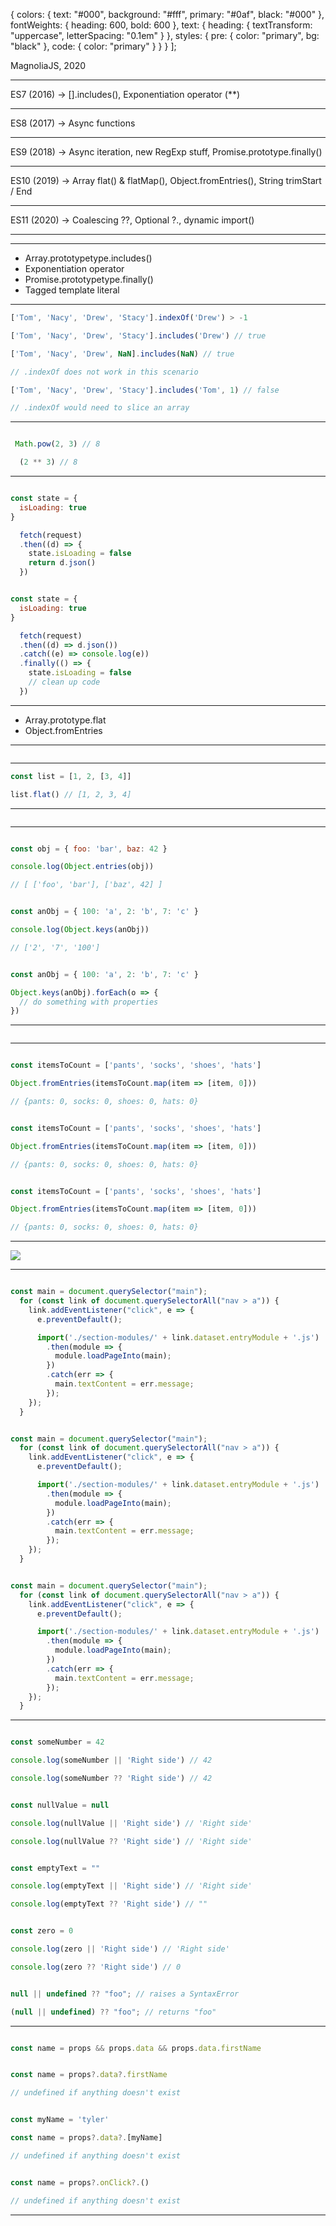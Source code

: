 
  {
    colors: {
      text: "#000",
      background: "#fff",
      primary: "#0af",
      black: "#000"
    },
    fontWeights: {
      heading: 600,
      bold: 600
    },
    text: {
      heading: {
        textTransform: "uppercase",
        letterSpacing: "0.1em"
      }
    },
    styles: {
      pre: {
        color: "primary",
        bg: "black"
      },
      code: {
        color: "primary"
      }
    }
  }
];

<div style={{marginLeft: '65px'}}>

<Title text="ES8, ES9, ES10+… Let’s explore JavaScript’s exciting new features"> </Title>

<p style={{marginTop: '75px'}}> MagnoliaJS, 2020 </p>

 </div>

 ---

<Title text="About me" />

- Developer Advocate Engineer at <em>Auth0</em>
- <em>egghead.io</em> instructor
- Catch me on <em>tylerclark.dev</em>
- Live streaming on <em>twitch.tv/livewithtyler</em>

<Footer />

---

<Title text="What this talk is" />

- Review JS edition releases
- Discuss current JS features you <em>might not be aware of</em>
- Talk about features <em>looking to come out soon</em>

 <Footer />

---

<Title text="JS Buzzwords" />

- <em>ECMAScript</em>: Or "ES", is a scripting-language specification standardized by Ecma International (1994).
- <em>Edition</em>: (ECMAScript + edition-year) or (ES + edition-number) or (ES + Edition-year)
- <em>TC39</em>: Short for technical committee 39. This committee controls the evolution of JS. They meet on a regular basis and minutes are recorded.
- <em>Stages (0 - 4)</em>: Proposals for new JS features have to go through "stages" before added.

<Footer />

---

<Title text="The Evolution of JS" />

<br />
<br />

<p><em>Edition 1 (1997)</em> -> First Edition</p>
 <hr />
<p><em>Edition 2 (1998)</em> -> Editorial changes</p>
 <hr />
<p><em>Edition 3 (1999) </em>-> Regex, try / catch, better Errors, etc.</p>
 <hr />
<p><em>Edition 4 (2003)</em> -> Abandoned (some features added to version 6)</p>
 <hr />
<p><em>Edition 5 (2009) </em>-> strict mode, getters, setters,</p>
 <hr />
<p><em>Edition 6 (2015)</em> -> 🔥 Explosion of new stuff 🔥</p>
  <hr />

<Footer />

---

<Title text="ES6" />

<div style={{display: 'flex', justifyContent: 'space-around'}}>
  <div>
    <ul>
      <li> let & const </li>
      <li> spread & rest operators </li>
      <li> Generators </li>
      <li> Classes </li>
      <li> Promises </li>
    </ul>
    </div>
    <div>
    <ul>
      <li> Arrow functions </li>
      <li> Map & Set </li>
      <li> Proxies </li>
      <li> Default Params </li>
      <li> Template strings </li>
      <li> Tons more! </li>
    </ul>
  </div>
</div>

<Footer />

---

<h3 style={{textAlign: 'center'}}> <em>It was too much</em></h3>

<Footer />

---

<Title text="A needed change" />

- Smaller, more frequent releases

<Footer />

---


 <Title text="What did I miss?"></Title>

  ES7 (2016) -> [].includes(), Exponentiation operator (**)
   <hr />
  ES8 (2017) -> Async functions
   <hr />
  ES9 (2018) -> Async iteration, new RegExp stuff, Promise.prototype.finally()
   <hr />
  ES10 (2019) -> Array flat() & flatMap(), Object.fromEntries(), String trimStart / End
  <hr />
  ES11 (2020) -> Coalescing ??, Optional ?., dynamic import()
<hr />

<Footer />

  ---

   <Title text="First up 🍎"></Title>

   - Array.prototypetype.includes()
   - Exponentiation operator
   - Promise.prototypetype.finally()
   - Tagged template literal

   <Footer />

---


<CodeSurferLayout>

  ```js title="ES7: Includes"
['Tom', 'Nacy', 'Drew', 'Stacy'].indexOf('Drew') > -1
  ```

```js title="ES7: Includes"
['Tom', 'Nacy', 'Drew', 'Stacy'].includes('Drew') // true
```

```js title="ES7: Includes"
['Tom', 'Nacy', 'Drew', NaN].includes(NaN) // true

// .indexOf does not work in this scenario

```

```js title="ES7: Includes"
['Tom', 'Nacy', 'Drew', 'Stacy'].includes('Tom', 1) // false

// .indexOf would need to slice an array

```

</CodeSurferLayout>

  ---

<CodeSurferLayout>

  ```js title="ES7: Math.pow"

   Math.pow(2, 3) // 8

  ```

```js title="ES7: **"
  (2 ** 3) // 8
```

  </CodeSurferLayout>

---

<CodeSurferLayout>

```js title="ES8: Promise.prototype.finally()"

const state = {
  isLoading: true
}

  fetch(request)
  .then((d) => {
    state.isLoading = false
    return d.json()
  })
```

```js title="ES8: finally()"

const state = {
  isLoading: true
}

  fetch(request)
  .then((d) => d.json())
  .catch((e) => console.log(e))
  .finally(() => {
    state.isLoading = false
    // clean up code
  })
```

  </CodeSurferLayout>

---

<Title text="Tagged Tempalte Literal" />

<img className="code-snipet"  src="./template1.png" />

<Footer />

---

<Title text="Tagged Tempalte Literal" />

<img className="code-snipet"  src="./template2.png" />

<Footer />

---

<Title text="Tagged Tempalte Literal" />

<img className="code-snipet"  src="./template3.png" />

<Footer />

---

<Title text="Tagged Tempalte Literal" />

<img className="code-snipet" src="./template4.png" />

<Footer />

---

<Title text="Help from friends "></Title>

- Array.prototype.flat
- Object.fromEntries

<Footer />

---

<Img url="./wes-flat.png" />

<Footer />

---

  <CodeSurferLayout>

  ```js title="Array.prototype.flat()"
const list = [1, 2, [3, 4]]

list.flat() // [1, 2, 3, 4]
  ```

  </CodeSurferLayout>

  ---

  <Img url="./addy.png" />

  <Footer />

  ---

<CodeSurferLayout>

  ```js title="Object.entries"

const obj = { foo: 'bar', baz: 42 }

console.log(Object.entries(obj))

// [ ['foo', 'bar'], ['baz', 42] ]

  ```

```js title="Object.keys"

const anObj = { 100: 'a', 2: 'b', 7: 'c' }

console.log(Object.keys(anObj))

// ['2', '7', '100']

```

```js title="Object.keys"

const anObj = { 100: 'a', 2: 'b', 7: 'c' }

Object.keys(anObj).forEach(o => {
  // do something with properties
})

```

  </CodeSurferLayout>

  ---

<Img url="./wes-from.png" />

<Footer />

  ---

<CodeSurferLayout>

  ```js 2 title="Object.fromEntries"

const itemsToCount = ['pants', 'socks', 'shoes', 'hats']

Object.fromEntries(itemsToCount.map(item => [item, 0]))

// {pants: 0, socks: 0, shoes: 0, hats: 0}

  ```

```js 4 title="Object.fromEntries"

const itemsToCount = ['pants', 'socks', 'shoes', 'hats']

Object.fromEntries(itemsToCount.map(item => [item, 0]))

// {pants: 0, socks: 0, shoes: 0, hats: 0}

  ```

```js 5 title="Object.fromEntries"

const itemsToCount = ['pants', 'socks', 'shoes', 'hats']

Object.fromEntries(itemsToCount.map(item => [item, 0]))

// {pants: 0, socks: 0, shoes: 0, hats: 0}

```

  </CodeSurferLayout>

---

<div>
<img style={{ width: '49%',  margin: "auto",   display: "grid",
    placeItems: "center"}} src="./es11.png" />
</div>

<Footer />

---

<CodeSurferLayout>

```js title="Dynamic import"

const main = document.querySelector("main");
  for (const link of document.querySelectorAll("nav > a")) {
    link.addEventListener("click", e => {
      e.preventDefault();

      import('./section-modules/' + link.dataset.entryModule + '.js')
        .then(module => {
          module.loadPageInto(main);
        })
        .catch(err => {
          main.textContent = err.message;
        });
    });
  }

```

```js 7 title="Dynamic import"

const main = document.querySelector("main");
  for (const link of document.querySelectorAll("nav > a")) {
    link.addEventListener("click", e => {
      e.preventDefault();

      import('./section-modules/' + link.dataset.entryModule + '.js')
        .then(module => {
          module.loadPageInto(main);
        })
        .catch(err => {
          main.textContent = err.message;
        });
    });
  }

```

```js 8 title="Dynamic import"

const main = document.querySelector("main");
  for (const link of document.querySelectorAll("nav > a")) {
    link.addEventListener("click", e => {
      e.preventDefault();

      import('./section-modules/' + link.dataset.entryModule + '.js')
        .then(module => {
          module.loadPageInto(main);
        })
        .catch(err => {
          main.textContent = err.message;
        });
    });
  }

```

  </CodeSurferLayout>

  ---

<CodeSurferLayout>

```js title="Nullish Coalescing ??"

const someNumber = 42

console.log(someNumber || 'Right side') // 42

console.log(someNumber ?? 'Right side') // 42

```

```js title="Nullish Coalescing ??"

const nullValue = null

console.log(nullValue || 'Right side') // 'Right side'

console.log(nullValue ?? 'Right side') // 'Right side'

```

```js title="Nullish Coalescing ??"

const emptyText = ""

console.log(emptyText || 'Right side') // 'Right side'

console.log(emptyText ?? 'Right side') // ""

```

```js title="Nullish Coalescing ??"

const zero = 0

console.log(zero || 'Right side') // 'Right side'

console.log(zero ?? 'Right side') // 0

```

```js title="Nullish Coalescing ??"

null || undefined ?? "foo"; // raises a SyntaxError

(null || undefined) ?? "foo"; // returns "foo"

```

</CodeSurferLayout>

---

<CodeSurferLayout>

```js title="Optional Chaining ?."

const name = props && props.data && props.data.firstName

```

```js title="Optional Chaining ?."

const name = props?.data?.firstName

// undefined if anything doesn't exist

```

```js title="Optional Chaining ?."

const myName = 'tyler'

const name = props?.data?.[myName]

// undefined if anything doesn't exist

```

```js title="Optional Chaining ?."

const name = props?.onClick?.()

// undefined if anything doesn't exist

```

</CodeSurferLayout>

---

<Title text="Promise combinators " />

- Promise.all (<em>ES2015</em>) vs. Promise.allSettled (<em>ES2020</em>)
- Promise.race (<em>ES2015</em>) vs. Promise.any (<em>proposal</em>)

<Footer />

---

<CodeSurferLayout>

```js title="Promise.all"

const urls = [
  fetch('./styles-a.css'),
  fetch('./styles-a.css') // errors out
]

const stylesResponses = await Promise.all(urls)

// All are fulfilled, OR as soon as one rejects

```

```js title="Promise.allSettled"

const urls = [
  fetch('./styles-a.css'),
  fetch('./styles-a.css') // errors out
]

const stylesResponses = await Promise.allSettled(urls)

// All are fulfilled, regardless of success or failure

```

```js title="Promise.race"

const urls = [
  fetch('./styles-a.css'),
  fetch('./styles-a.css') // errors out
]

const stylesResponses = await Promise.race(urls)

// First promise that is a success or rejection

```

```js title="Promise.any"

const urls = [
  fetch('./styles-a.css'),
  fetch('./styles-a.css') // errors out
]

const stylesResponses = await Promise.any(urls)

// First prmoise that is a success or when all are rejected

```

</CodeSurferLayout>

---

<Title text="Module namespace exports" />

- Adds one additonal export module option

<Footer />

---



<CodeSurferLayout>

```js
export { x } from './file.js'
export { x as v } from './file.js'
export * from './file.js'

```

```js
export { x } from './file.js'
export { x as v } from './file.js'
export * from './file.js'

export * as newName from './file.js'

```


  </CodeSurferLayout>

---

<Title text="Let's look at the future: stage 3" />

- Private class methods and fields
- Top level await
- Logical Assignment
- (Promise.any)

<Footer />

---

  <CodeSurferLayout>

```js title="Private class variables"

class Animal {
  static lastName = "Clark"
  firstName = "Russ"
}

Animal.lastName // "Clark"
Animal.firstName // undefined

```

```js title="Private class variables"

class Animal {
  static lastName = "Clark"
  firstName = "Russ"
}

const dog = new Animal()

dog.lastName // undefined
dog.firstName // "Russ"

```

```js title="Private class variables"

class Animal {
  static lastName = "Clark"
  firstName = "Russ"
  #middleName = "Ray"
}

const dog = new Animal()

Animal.middleName // undefined
dog.middleName // undeinfed
dog.#middleName // Error: Private field only within class

```

```js title="Private class variables"

class Animal {
  static lastName = "Clark"
  firstName = () => this.#middleName
  #middleName = "Ray"
}

const dog = new Animal()

Animal.firstName() // undefined
dog.firstName() // "Ray"

```

  </CodeSurferLayout>


---

   <CodeSurferLayout>

   ```js title="Top level await"

(async function() {
  await Promise.resolve(console.log('It works'));
  // It works
}());

```

```js 3:4 title="Top level await"


await Promise.resolve(console.log('It works'));
  // It works

```

```js title="Top level await"

let jQuery;
try {
  jQuery = await import('https://cdn-a.example.com/jQuery');
} catch {
  jQuery = await import('https://cdn-b.example.com/jQuery');
}

```

  </CodeSurferLayout>

---

<Title text="Top level await gotchas " />

- Can't go in "main" JS program, only modules
- Can cause issues with dynamic imports. Potential deadlocks?
- Module execution order behavior changes with await
- [More info](https://v8.dev/features/top-level-await)

<Footer />

---

   <CodeSurferLayout>

```js title="Logical Assignment"

let a = 2

a+= 2

```

```js title="Logical Assignment"

let a
let b = 2

a ||= b

// a || (a = b)

// a === 2

```

```js title="Logical Assignment"

let a = null
let b = 2

a &&= b

// a && (a = b)

// a === null

```

```js title="Logical Assignment"

let a = null
let b = 2

a ??= b

// a ?? (a = b)

// a === 2

```

  </CodeSurferLayout>

  ---

<p style={{textAlign: 'center'}}><em>Many stage 0 -2 proposals</em></p>

<Footer />

---

<Title text="Recap" />

<div style={{display: 'flex', justifyContent: 'space-around'}}>
  <div>
    <ul>
      <li> Array.prototypetype.includes() </li>
      <li> Exponentiation operator </li>
      <li> Promise.prototypetype.finally() </li>
      <li> Tagged template literal </li>
      <li> Array.prototype.flat </li>
      <li> Object.fromEntries </li>
      <li> Dynamic import </li>
    </ul>
    </div>
    <div>
    <ul>
      <li> Nullish Coalescing </li>
      <li> Optional Chaining </li>
      <li> Promise.allSettled </li>
      <li> Promise.any </li>
      <li> Module namespace exports </li>
      <li> Private class methods and fields </li>
      <li> Top level await </li>
      <li> Logical Assignment </li>
    </ul>
  </div>
</div>

<Footer />

---

<Title text="Thanks!" />

<Footer />